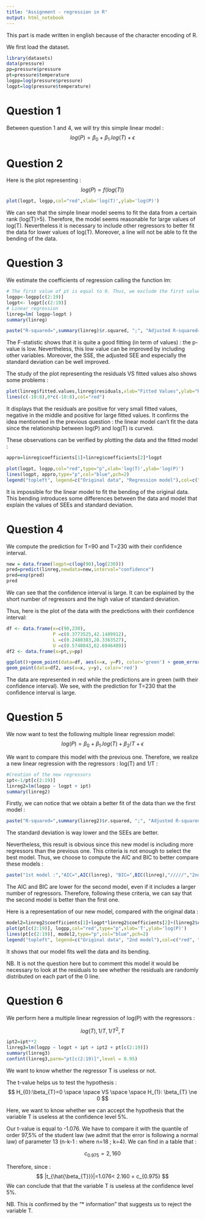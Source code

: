 ```yaml
---
title: "Assignment - regression in R"
output: html_notebook
---
```

This part is made written in english because of the character encoding of R.

We first load the dataset.

```r
library(datasets)
data(pressure)
pp=pressure$pressure
pt=pressure$temperature
logpp=log(pressure$pressure)
logpt=log(pressure$temperature)
```

# __Question 1__

Between question 1 and 4, we will try this simple linear model :
$$
log(P)=\beta_{0} + \beta_{1}.log(T) + \epsilon
$$

# __Question 2__

Here is the plot representing :
$$
log(P)=f(log(T))
$$
```r
plot(logpt, logpp,col="red",xlab='log(T)',ylab='log(P)')
```

We can see that the simple linear model seems to fit the data from a certain rank (log(T)>5). Therefore, the model seems reasonable for large values of log(T).
Nevertheless it is necessary to include other regressors to better fit the data for lower values of log(T). Moreover, a line will not be able to fit the bending of the data.

# __Question 3__

We estimate the coefficients of regression calling the function lm:

```r
# The first value of pt is equal to 0. Thus, we exclude the first value of loggpp and logpt
logpp<-logpp[c(2:19)]
logpt<- logpt[c(2:19)]
# Linear regression
linreg=lm( logpp~logpt )
summary(linreg)

paste("R-squared=",summary(linreg)$r.squared, ";", "Adjusted R-squared=",summary(linreg)$adj.r.squared, ";","Standard deviation=",summary(linreg)$sigma)
```

The F-statistic shows that it is quite a good fitting (in term of values) : the p-value is low. Nevertheless, this low value can be improved by including other variables. 
Moreover, the SSE, the adjusted SEE and especially the standard deviation can be well improved. 

The study of the plot representing the residuals VS fitted values also shows some problems :
```r
plot(linreg$fitted.values,linreg$residuals,xlab="Fitted Values",ylab="Residuals")
lines(c(-10:8),0*c(-10:8),col="red")
```
It displays that the residuals are positive for very small fitted values, negative in the middle and positive for large fitted values. It confirms the idea mentionned in the previous question : the linear model can't fit the data since the relationship between log(P) and log(T) is curved.

These observations can be verified by plotting the data and the fitted model :

```r
appro=linreg$coefficients[1]+linreg$coefficients[2]*logpt

plot(logpt, logpp,col="red",type="p",xlab='log(T)',ylab='log(P)')
lines(logpt, appro,type="p",col="blue",pch=2)
legend("topleft", legend=c("Original data", "Regression model"),col=c("red", "blue"),pch=c(1,2))
```
It is impossible for the linear model to fit the bending of the original data. This bending introduces some differences between the data and model that explain the values of SEEs and standard deviation.

# __Question 4__

We compute the prediction for T=90 and T=230 with their confidence interval. 

```r
new = data.frame(logpt=c(log(90),log(230)))
pred=predict(linreg,newdata=new,interval="confidence")
pred=exp(pred)
pred
```

We can see that the confidence interval is large. It can be explained by the short number of regressors and the high value of standard deviation. 

Thus, here is the plot of the data with the predictions with their confidence interval:

```r
df <- data.frame(x=c(90,230),
                 P =c(0.3773525,42.1489912),
                 L =c(0.2480383,28.3363527),
                 U =c(0.5740843,62.6946409))
df2 <- data.frame(x=pt,y=pp)

ggplot()+geom_point(data=df, aes(x=x, y=P), color='green') + geom_errorbar(data=df,aes(x=x, ymax = U, ymin = L))+
geom_point(data=df2, aes(x=x, y=y), color='red')
```

The data are represented in red while the predictions are in green (with their confidence interval). We see, with the prediction for T=230 that the confidence interval is large.

# __Question 5__

We now want to test the following multiple linear regression model:
$$
log(P)=\beta_{0}+\beta_{1}.log(T)+\beta_{2}/T+\epsilon
$$

We want to compare this model with the previous one. Therefore, we realize a new linear regression with the regressors : log(T) and 1/T :
```r
#Creation of the new regressors
ipt<-1/pt[c(2:19)]
linreg2=lm(logpp ~ logpt + ipt)
summary(linreg2)
```

Firstly, we can notice that we obtain a better fit of the data than we the first model :

```r
paste("R-squared=",summary(linreg2)$r.squared, ";", "Adjusted R-squared=",summary(linreg2)$adj.r.squared, ";","Standard deviation=",summary(linreg2)$sigma)
```
The standard deviation is way lower and the SEEs are better.

Nevertheless, this result is obvious since this new model is including more regressors than the previous one. This criteria is not enough to select the best model. Thus, we choose to compute the AIC and BIC to better compare these models :

```r
paste("1st model :","AIC=",AIC(linreg), "BIC=",BIC(linreg),"/////","2nd model :","AIC=",AIC(linreg2), "BIC=",BIC(linreg2))
```
The AIC and BIC are lower for the second model, even if it includes a larger number of regressors. Therefore, following these criteria, we can say that the second model is better than the first one.

Here is a representation of our new model, compared with the original data :
```r
model2=linreg2$coefficients[1]+logpt*linreg2$coefficients[2]+(linreg2$coefficients[3]/pt[c(2:19)])
plot(pt[c(2:19)], logpp,col="red",type="p",xlab='T',ylab='log(P)')
lines(pt[c(2:19)], model2,type="p",col="blue",pch=2)
legend("topleft", legend=c("Original data", "2nd model"),col=c("red", "blue"),pch=c(1,2))
```
It shows that our model fits well the data and its bending.

NB. It is not the question here but to comment this model it would be necessary to look at the residuals to see whether the residuals are randomly distributed on each part of the 0 line.

# __Question 6__

We perform here a multiple linear regression of log(P) with the regressors :

$$
log(T), 1/T, 1/T^{2},T
$$
```r
ipt2=ipt**2
linreg3=lm(logpp ~ logpt + ipt + ipt2 + pt[c(2:19)])
summary(linreg3)
confint(linreg3,parm="pt[c(2:19)]",level = 0.95)
```
We want to know whether the regressor T is useless or not.

The t-value helps us to test the hypothesis :
$$
H_{0}:\beta_{T}=0 \space \space VS \space \space H_{1}: \beta_{T} \ne 0 
$$

Here, we want to know whether we can accept the hypothesis that the variable T is useless at the confidence level 5%. 

Our t-value is equal to -1.076. We have to compare it with the quantile of order 97,5% of the student law (we admit that the error is following a normal law) of parameter 13 (n-k-1 : where n=18 ; k=4). We can find in a table that : 

$$
c_{0.975}=2,160
$$

Therefore, since :
$$
|t_{\hat{\beta_{T}}}|=1.076< 2.160 = c_{0.975}
$$
We can conclude that that the variable T is useless at the confidence level 5%.

NB. This is confirmed by the "* information" that suggests us to reject the variable T.



